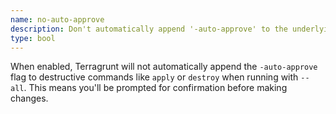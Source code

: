 ```yaml
---
name: no-auto-approve
description: Don't automatically append '-auto-approve' to the underlying OpenTofu/Terraform commands run with 'run --all'.
type: bool
---
```


When enabled, Terragrunt will not automatically append the `-auto-approve` flag to destructive commands like `apply` or `destroy` when running with `--all`. This means you'll be prompted for confirmation before making changes.
